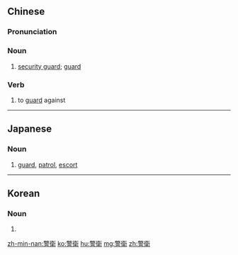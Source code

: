 {{also|警衞|警卫}}
==Chinese==
{{zh-forms|s=警卫|t2=警衞}}

===Pronunciation===
{{zh-pron
|m=jǐngwèi
|c=ging2 wai6
|mn=xm,qz:kèng-ōe/zz,tw:kéng-ōe/twv:kéng-ūi
|cat=n,v
}}

===Noun===
{{zh-noun}}

# [[security guard]]; [[guard]]

===Verb===
{{zh-verb}}

# to [[guard]] against

----

==Japanese==
{{ja-kanjitab|けい|えい|yomi=on}}

===Noun===
{{ja-noun|けいえい}}

# [[guard]], [[patrol]], [[escort]]

----

==Korean==
{{ko-hanjatab}}

===Noun===
{{ko-noun|hangeul=경위}}

# {{hanja form of|경위|lieutenant, chief inspector}}

[[zh-min-nan:警衛]]
[[ko:警衛]]
[[hu:警衛]]
[[mg:警衛]]
[[zh:警衛]]